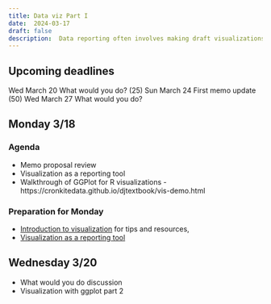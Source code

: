 ```yaml
---
title: Data viz Part I
date:  2024-03-17
draft: false
description:  Data reporting often involves making draft visualizations to help you explore trends and individual examples. Part 1 goes through the basics of visualization for reporting in R. 
---
```



## Upcoming deadlines

[Wed March 20]{.sked-dates} What would you do? (25)
[Sun March 24]{.sked-dates} First memo update (50)
[Wed March 27]{.sked-dates} What would you do? 


## Monday 3/18

### Agenda

* Memo proposal review
* Visualization as a reporting tool
* Walkthrough of GGPlot for R visualizations - https://cronkitedata.github.io/djtextbook/vis-demo.html

### Preparation for Monday

- [Introduction to visualization](https://cronkitedata.github.io/djtextbook/vis.html) for tips and resources, 
- [Visualization as a reporting tool](https://cronkitedata.github.io/djtextbook/vis-reporting.html)


## Wednesday 3/20

* What would you do discussion
* Visualization with ggplot part 2





